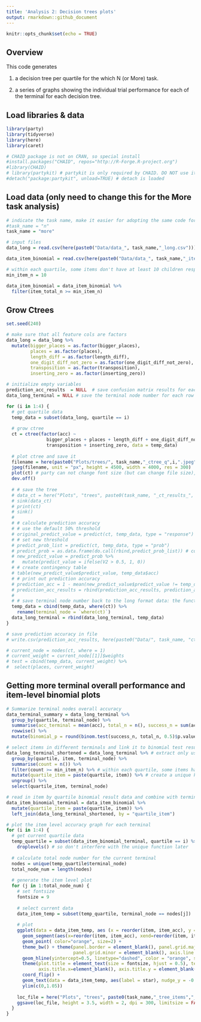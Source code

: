 ```yaml
---
title: 'Analysis 2: Decision trees plots'
output: rmarkdown::github_document
---
```


```r
knitr::opts_chunk$set(echo = TRUE)
```

## Overview

This code generates 

1. a decision tree per quartile for the which N (or More) task.

2. a series of graphs showing the individual trial performance for each of the terminal for each decision tree.

## Load libraries & data
```r
library(party)
library(tidyverse)
library(here)
library(caret)

# CHAID package is not on CRAN, so special install 
#install.packages("CHAID", repos="http://R-Forge.R-project.org")
#library(CHAID)
# library(partykit) # partykit is only required by CHAID. DO NOT use it to generate the original trees
#detach("package:partykit", unload=TRUE) # detach is loaded 

```

## Load data (only need to change this for the More task analysis)
```r
# indicate the task name, make it easier for adopting the same code for both the N and M tasks
#task_name = "n"
task_name = "more"

# input files
data_long = read.csv(here(paste0("Data/data_", task_name,"_long.csv")))

data_item_binomial = read.csv(here(paste0("Data/data_", task_name,"_item_binomial.csv")))

# within each quartile, some items don't have at least 10 children responses. exclude them from the item level accuracy graph, but not the overall analysis???
min_item_n = 10

data_item_binomial = data_item_binomial %>% 
  filter(item_total_n >= min_item_n) 
```

## Grow Ctrees
```r
set.seed(240)

# make sure that all feature cols are factors
data_long = data_long %>%
  mutate(bigger_places = as.factor(bigger_places),
         places = as.factor(places),
         length_diff = as.factor(length_diff),
         one_digit_diff_not_zero = as.factor(one_digit_diff_not_zero),
         transposition = as.factor(transposition),
         inserting_zero = as.factor(inserting_zero))

# initialize empty variables 
prediction_acc_results  = NULL  # save confusion matrix results for each tree
data_long_terminal = NULL # save the terminal node number for each row (or trial), for plotting the item-level accuracy graphs for each quartile

for (i in 1:4) {
  # get quartile data
  temp_data = subset(data_long, quartile == i) 
  
  # grow ctree
  ct = ctree(factor(acc) ~ 
               bigger_places + places + length_diff + one_digit_diff_not_zero +
               transposition + inserting_zero, data = temp_data)
  
  # plot ctree and save it
  filename = here(paste0("Plots/trees/", task_name,"_ctree_q",i,".jpeg"))
  jpeg(filename, unit = "px", height = 4500, width = 4000, res = 300)
  plot(ct) # party can not change font size (but can change file size), partykit can and here is the syntax: gp = gpar(fontsize = 4))
  dev.off()
  
  # # save the tree
  # data_ct = here("Plots", "trees", paste0(task_name, "_ct_results_", i, ".txt"))
  # sink(data_ct)
  # print(ct)
  # sink()
  # 
  # # calculate prediction accuracy
  # # use the default 50% threshold
  # original_predict_value = predict(ct, temp_data, type = "response") 
  # # set new threshold
  # predict_prob_list = predict(ct, temp_data, type = "prob")
  # predict_prob = as.data.frame(do.call(rbind,predict_prob_list)) # converst from list to dataframe
  # new_predict_value = predict_prob %>%
  #   mutate(predict_value = ifelse(V2 > 0.5, 1, 0))
  # # create contingency table
  # table(new_predict_value$predict_value, temp_data$acc)
  # # print out prediction accuracy
  # prediction_acc = 1 - mean(new_predict_value$predict_value != temp_data$acc) 
  # prediction_acc_results = rbind(prediction_acc_results, prediction_acc)
  # 
  # # save terminal node number back to the long format data: the function "where()" show all trial data rows with terminal node number
  temp_data = cbind(temp_data, where(ct)) %>%
    rename(terminal_node = `where(ct)`)
  data_long_terminal = rbind(data_long_terminal, temp_data)
}

# save prediction accuracy in file
# write.csv(prediction_acc_results, here(paste0("Data/", task_name, "ctree_model_accuracies.csv")), row.names = FALSE)

# current_node = nodes(ct, where = 1)
# current_weight = current_node[[1]]$weights
# test = cbind(temp_data, current_weight) %>%
#  select(places, current_weight)

```

## Getting more terminal overall performance and item-level binomial plots
```r
# Summarize terminal nodes overall accuracy
data_terminal_summary = data_long_terminal %>%
  group_by(quartile, terminal_node) %>%
  summarise(acc_terminal = mean(acc), total_n = n(), success_n = sum(acc)) %>%
  rowwise() %>%
  mutate(binomial_p = round(binom.test(success_n, total_n, 0.5)$p.value, 4))

# select items in different terminals and link it to binomial test results file to generate the item accuracy graph for each terminal
data_long_terminal_shortened = data_long_terminal %>% # extract only useful info: quartile_item, and terminal node number
  group_by(quartile, item, terminal_node) %>%
  summarise(count = n()) %>%
  filter(count >= min_item_n) %>% # within each quartile, some items have lower n and maybe excluded, using the min_item_n set at the beginning as the threshold. 
  mutate(quartile_item = paste(quartile, item)) %>% # create a unique key to be linked to the binomial data
  ungroup() %>%
  select(quartile_item, terminal_node)

# read in item by quartile binomial result data and combine with terminal node number
data_item_binomial_terminal = data_item_binomial %>%
  mutate(quartile_item = paste(quartile, item)) %>%
  left_join(data_long_terminal_shortened, by = "quartile_item")

# plot the item level accuracy graph for each terminal
for (i in 1:4) {
  # get current quartile data
  temp_quartile = subset(data_item_binomial_terminal, quartile == i) %>%
    droplevels() # so don't interfere with the unique function later
  
  # calculate total node number for the current terminal
  nodes = unique(temp_quartile$terminal_node)
  total_node_num = length(nodes)
  
  # generate the item level plot
  for (j in 1:total_node_num) {
    # set fontsize
    fontsize = 9
    
    # select current data
    data_item_temp = subset(temp_quartile, terminal_node == nodes[j])
    
    # plot
    ggplot(data = data_item_temp, aes (x = reorder(item, item_acc), y = item_acc, label = star)) +
      geom_segment(aes(x=reorder(item, item_acc), xend=reorder(item, item_acc), y=0, yend=item_acc), color="grey", size = 0.5) +
      geom_point( color="orange", size=2) +
      theme_bw() + theme(panel.border = element_blank(), panel.grid.major = element_blank(),
                         panel.grid.minor = element_blank(), axis.line = element_line(colour = "black")) +
      geom_hline(yintercept=0.5, linetype="dashed", color = "orange", size = 0.5) +
      theme(plot.title = element_text(size = fontsize, hjust = 0.5), text=element_text(size=fontsize),
            axis.title.x=element_blank(), axis.title.y = element_blank()) +
      coord_flip() +
      geom_text(data = data_item_temp, aes(label = star), nudge_y = -0.05, size = 4) +
      ylim(c(0,1.05))
    
    loc_file = here("Plots", "trees", paste0(task_name,"_tree_items","_quartile", i,"_node", nodes[j],".jpeg"))
    ggsave(loc_file, height = 3.5, width = 2, dpi = 300, limitsize = FALSE)
  }
}

```
